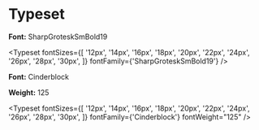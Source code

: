 
<Meta title="Styleguide/Typeset" />

# Typeset

**Font:** SharpGroteskSmBold19

<Typeset
  fontSizes={[
    '12px',
    '14px',
    '16px',
    '18px',
    '20px',
    '22px',
    '24px',
    '26px',
    '28px',
    '30px',
  ]}
  fontFamily={'SharpGroteskSmBold19'}
/>

**Font:** Cinderblock

**Weight:** 125

<Typeset
  fontSizes={[
    '12px',
    '14px',
    '16px',
    '18px',
    '20px',
    '22px',
    '24px',
    '26px',
    '28px',
    '30px',
  ]}
  fontFamily={'Cinderblock'}
  fontWeight="125"
/>
